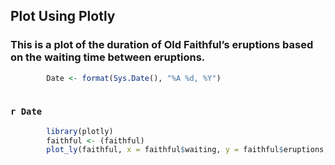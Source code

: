 
## Plot Using Plotly

### This is a plot of the duration of Old Faithful's eruptions based on the waiting time between eruptions.

```r
        Date <- format(Sys.Date(), "%A %d, %Y")
        
```

### `r Date`

```r
        library(plotly)
        faithful <- (faithful)
        plot_ly(faithful, x = faithful$waiting, y = faithful$eruptions, mode = "markers")
```